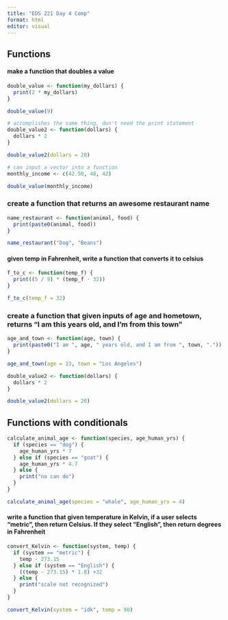```yaml
---
title: "EDS 221 Day 4 Comp"
format: html
editor: visual
---
```


## Functions

#### make a function that doubles a value

```r
double_value <- function(my_dollars) {
  print(2 * my_dollars)
}

double_value(9)

# accomplishes the same thing, don't need the print statement
double_value2 <- function(dollars) {
  dollars * 2
}

double_value2(dollars = 20)
```

```r
# can input a vector into a function 
monthly_income <- c(42.50, 48, 42)

double_value(monthly_income)
```

### create a function that returns an awesome restaurant name

```r
name_restaurant <- function(animal, food) {
  print(paste0(animal, food))
}

name_restaurant("Dog", "Beans")
```

#### given temp in Fahrenheit, write a function that converts it to celsius

```r
f_to_c <- function(temp_f) {
  print((5 / 9) * (temp_f - 32))
}

f_to_c(temp_f = 32)
```

### create a function that given inputs of age and hometown, returns "I am this years old, and I'm from this town"

```r
age_and_town <- function(age, town) {
  print(paste0("I am ", age, " years old, and I am from ", town, "."))
}

age_and_town(age = 23, town = "Los Angeles")
```

```r
double_value2 <- function(dollars) {
  dollars * 2
}

double_value2(dollars = 20)
```

## Functions with conditionals

```r
calculate_animal_age <- function(species, age_human_yrs) {
  if (species == "dog") {
    age_human_yrs * 7
  } else if (species == "goat") {
    age_human_yrs * 4.7
  } else {
    print("no can do")
  }
}

calculate_animal_age(species = "whale", age_human_yrs = 4)
```

#### write a function that given temperature in Kelvin, if a user selects "metric", then return Celsius. If they select "English", then return degrees in Fahrenheit

```r
convert_Kelvin <- function(system, temp) {
  if (system == "metric") {
    temp - 273.15
  } else if (system == "English") {
    ((temp - 273.15) * 1.8) +32
  } else {
    print("scale not recognized")
  }
}

convert_Kelvin(system = "idk", temp = 90)
```
